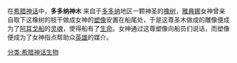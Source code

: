{{Unreferenced|time=2012-01-17T08:30:15+00:00 }}
在[[希腊神话|希腊神话]]中，'''多多纳神木''' 来自于[[多多纳|多多纳]]地区一颗神圣的[[橡树|橡树]]，[[雅典娜|雅典娜]]女神曾亲自取下这橡树的枝干做成女神的[[塑像|塑像]]安置在船尾处，于是这尊圣木做成的雕像便成为了[[阿耳戈船英雄|阿耳戈船]]的[[灵魂|灵魂]]，使得船有了[[生命|生命]]。女神通过这尊塑像向船员们说话，而塑像便成为了女神指点帮助众[[英雄|英雄]]的媒介。

[[分类:希腊神话生物|分类:希腊神话生物]]